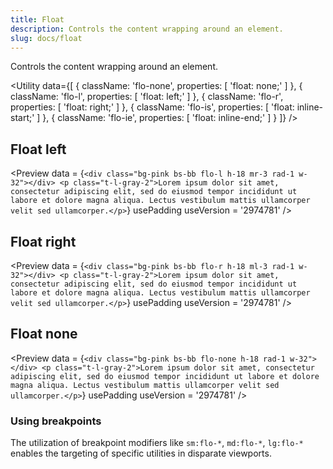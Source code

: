 ```yaml
---
title: Float
description: Controls the content wrapping around an element.
slug: docs/float
---
```


Controls the content wrapping around an element.

<Utility
  data={[
    {
      className: 'flo-none',
      properties: [
        'float: none;'
      ]
    },
    {
      className: 'flo-l',
      properties: [
        'float: left;'
      ]
    },
    {
      className: 'flo-r',
      properties: [
        'float: right;'
      ]
    },
    {
      className: 'flo-is',
      properties: [
        'float: inline-start;'
      ]
    },
    {
      className: 'flo-ie',
      properties: [
        'float: inline-end;'
      ]
    }
  ]}
/>

## Float left

<Preview
  data = {`<div class="bg-pink bs-bb flo-l h-18 mr-3 rad-1 w-32"></div>
    <p class="t-l-gray-2">Lorem ipsum dolor sit amet, consectetur adipiscing elit, sed do eiusmod tempor incididunt ut labore et dolore magna aliqua. Lectus vestibulum mattis ullamcorper velit sed ullamcorper.</p>`}
  usePadding
  useVersion = '2974781'
/>

## Float right

<Preview
  data = {`<div class="bg-pink bs-bb flo-r h-18 ml-3 rad-1 w-32"></div>
    <p class="t-l-gray-2">Lorem ipsum dolor sit amet, consectetur adipiscing elit, sed do eiusmod tempor incididunt ut labore et dolore magna aliqua. Lectus vestibulum mattis ullamcorper velit sed ullamcorper.</p>`}
  usePadding
  useVersion = '2974781'
/>

## Float none

<Preview
  data = {`<div class="bg-pink bs-bb flo-none h-18 rad-1 w-32"></div>
    <p class="t-l-gray-2">Lorem ipsum dolor sit amet, consectetur adipiscing elit, sed do eiusmod tempor incididunt ut labore et dolore magna aliqua. Lectus vestibulum mattis ullamcorper velit sed ullamcorper.</p>`}
  usePadding
  useVersion = '2974781'
/>

### Using breakpoints

The utilization of breakpoint modifiers like `sm:flo-*`, `md:flo-*`, `lg:flo-*` enables the targeting of specific utilities in disparate viewports.